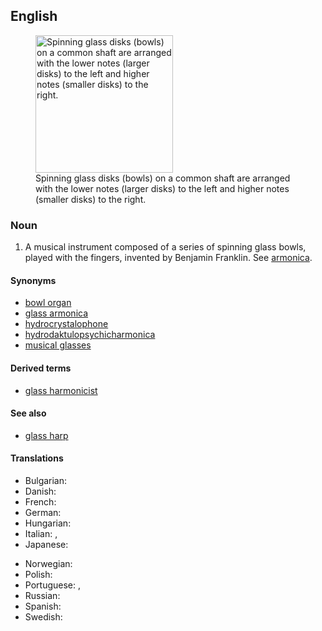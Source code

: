 ==English==
[[File:ThomasBlochHandsGlassharmonica low notes on left and high notes on right.jpg|right|thumb|220px|Spinning glass disks (bowls) on a common shaft are arranged with the lower notes (larger disks) to the left and higher notes (smaller disks) to the right.]]

===Noun===
{{en-noun}}

# {{lb|en|musical instruments}} A musical instrument composed of a series of spinning glass bowls, played with the fingers, invented by Benjamin Franklin. See [[armonica]].

====Synonyms====
* [[bowl organ]]
* [[glass armonica]]
* [[hydrocrystalophone]]
* [[hydrodaktulopsychicharmonica]]
* [[musical glasses]]

====Derived terms====
* [[glass harmonicist]]

====See also====
* [[glass harp]]

====Translations====
{{trans-top|a musical instrument}}
* Bulgarian: {{t|bg|гласхармоника|f}}
* Danish: {{t|da|glasharmonika}}
* French: {{t|fr|glassharmonica|m}}
* German: {{t+|de|Glasharmonika|f}}
* Hungarian: {{t+|hu|üvegharmonika}}
* Italian: {{t|it|armonica a bicchieri|f}}, {{t|it|glassarmonica|f}}
* Japanese: {{t|ja|アルモニカ|tr=arumonika}}
{{trans-mid}}
* Norwegian: {{t|no|glassharmonika}}
* Polish: {{t|pl|harmonika szklana|f}}
* Portuguese: {{t|pt|harmónica de vidro|f}} {{qualifier|Portugal}}, {{t|pt|harmônica de vidro|f}} {{qualifier|Brazil}}
* Russian: {{t|ru|стекля́нная гармо́ника|f}}
* Spanish: {{t|es|armónica de cristal|f}}
* Swedish: {{t|sv|glasharmonika|c}}
{{trans-bottom}}